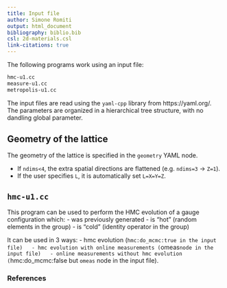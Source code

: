 ```yaml
---
title: Input file
author: Simone Romiti
output: html_document
bibliography: biblio.bib  
csl: 2d-materials.csl
link-citations: true
---
```


The following programs work using an input file:

``` bash
hmc-u1.cc
measure-u1.cc
metropolis-u1.cc
```

The input files are read using the `yaml-cpp` library from https://yaml.org/.
The parameters are organized in a hierarchical tree structure, with no dandling global parameter.


## Geometry of the lattice

The geometry of the lattice is specified in the `geometry` YAML node.

- If `ndims<4`, the extra spatial directions are flattened (e.g. `ndims=3` $\to$ `Z=1`).
- If the user specifies `L`, it is automatically set `L=X=Y=Z`.

## `hmc-u1.cc`

This program can be used to perform the HMC evolution of a gauge configuration which:
- was previously generated
- is "hot" (random elements in the group)
- is "cold" (identity operator in the group)

It can be used in 3 ways:
  - hmc evolution (`hmc:do_mcmc:true in the input file)
  - hmc evolution with online measurements (`omeas` node in the input file)
  - online measurements without hmc evolution (`hmc:do_mcmc:false but `omeas` node in the input file).

### References

